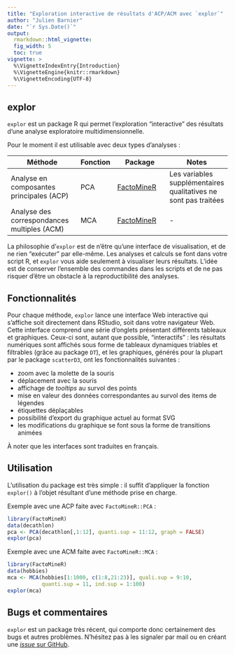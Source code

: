 ```yaml
---
title: "Exploration interactive de résultats d'ACP/ACM avec `explor`"
author: "Julien Barnier"
date: "`r Sys.Date()`"
output: 
  rmarkdown::html_vignette:
  fig_width: 5
  toc: true
vignette: >
  %\VignetteIndexEntry{Introduction}
  %\VignetteEngine{knitr::rmarkdown}
  %\VignetteEncoding{UTF-8}
---
```

  
  
## explor

`explor` est un package R qui permet l'exploration "interactive" des résultats d'une analyse exploratoire multidimensionnelle.

Pour le moment il est utilisable avec deux types d'analyses :

Méthode                                     | Fonction  | Package | Notes
-------------------------------------------- | ---- | ---------------------------------------- | --------
Analyse en composantes principales (ACP)     | PCA  | [FactoMineR](http://factominer.free.fr/) | Les variables supplémentaires qualitatives ne sont pas traitées
Analyse des correspondances multiples (ACM)  | MCA  | [FactoMineR](http://factominer.free.fr/) | -

La philosophie d'`explor` est de n'être qu'une interface de visualisation, et de ne rien "exécuter" par elle-même. Les analyses et calculs se font dans votre script R, et `explor` vous aide seulement à visualiser leurs résultats. L'idée est de conserver l'ensemble des commandes dans les scripts et de ne pas risquer d'être un obstacle à la reproductibilité des analyses.

## Fonctionnalités

Pour chaque méthode, `explor` lance une interface Web interactive qui s'affiche soit directement dans RStudio, soit dans votre navigateur Web. Cette interface comprend une série d'onglets présentant différents tableaux et graphiques. Ceux-ci sont, autant que possible, "interactifs" : les résultats numériques sont affichés sous forme de tableaux dynamiques triables et filtrables (grâce au package `DT`), et les graphiques, générés pour la plupart par le package `scatterD3`, ont les fonctionnalités suivantes :

- zoom avec la molette de la souris
- déplacement avec la souris
- affichage de *tooltips* au survol des points
- mise en valeur des données correspondantes au survol des items de légendes
- étiquettes déplaçables
- possibilité d'export du graphique actuel au format SVG
- les modifications du graphique se font sous la forme de transitions animées

À noter que les interfaces sont traduites en français.


## Utilisation

L'utilisation du package est très simple : il suffit d'appliquer la fonction `explor()` à l'objet résultant d'une méthode prise en charge.

Exemple avec une ACP faite avec `FactoMineR::PCA` :

```r
library(FactoMineR)
data(decathlon)
pca <- PCA(decathlon[,1:12], quanti.sup = 11:12, graph = FALSE)
explor(pca)
```

Exemple avec une ACM faite avec `FactoMineR::MCA` :

```r
library(FactoMineR)
data(hobbies)
mca <- MCA(hobbies[1:1000, c(1:8,21:23)], quali.sup = 9:10, 
           quanti.sup = 11, ind.sup = 1:100)
explor(mca)
```




## Bugs et commentaires

`explor` est un package très récent, qui comporte donc certainement des bugs et autres problèmes. N'hésitez pas à les signaler par mail ou en créant une [*issue* sur GitHub](https://github.com/juba/explor/issues).
